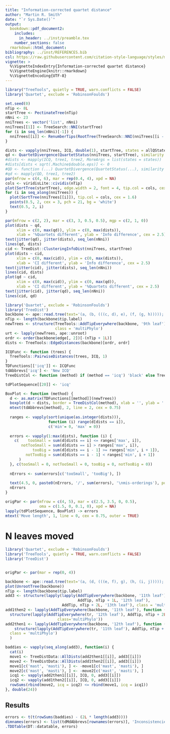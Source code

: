 ```yaml
---
title: "Information-corrected quartet distance"
author: "Martin R. Smith"
date: "`r Sys.Date()`"
output: 
  bookdown::pdf_document2:
    includes:
      in_header: ../inst/preamble.tex
    number_sections: false
  rmarkdown::html_document:
bibliography: ../inst/REFERENCES.bib
csl: https://raw.githubusercontent.com/citation-style-language/styles/master/apa-old-doi-prefix.csl
vignette: >
  %\VignetteIndexEntry{Information-corrected quartet distance}
  %\VignetteEngine{knitr::rmarkdown}
  %\VignetteEncoding{UTF-8}
---
```


```r
library("TreeTools", quietly = TRUE, warn.conflicts = FALSE)
library('Quartet', exclude = 'RobinsonFoulds')

set.seed(0)
nTip <- 8L
startTree <- PectinateTree(nTip)
nNni <- 23
nniTrees <- vector('list', nNni)
nniTrees[[1]] <- TreeSearch::NNI(startTree)
for (i in seq_len(nNni)[-1]) {
  nniTrees[[i]] <- RenumberTips(RootTree(TreeSearch::NNI(nniTrees[[i - 1L]]), 't1'), startTree)
}

dists <- vapply(nniTrees, ICQ, double(1), startTree, states = allQStates[[nTip]])
qd <- QuartetDivergence(QuartetStatus(nniTrees, startTree), similarity = FALSE)
#dists <- mapply(ICQ, tree1, tree2, MoreArgs = list(states = states))
#dists[dists < sqrt(.Machine$double.eps)] <- 0
#QD <- function (...) QuartetDivergence(QuartetStatus(...), similarity = FALSE)
#qd <- mapply(QD, tree1, tree2)
par(mfrow = c(4, 6), mar = rep(0.4, 4), xpd = NA)
cols <- viridisLite::cividis(nTip)
plot(SortTree(startTree), edge.width = 2, font = 4, tip.col = cols, cex = 2)
for (i in seq_along(nniTrees)) {
  plot(SortTree(nniTrees[[i]]), tip.col = cols, cex = 1.6)
  points(0.5, 2, cex = 3, pch = 21, bg = 'white')
  text(0.5, 2, i)
}
```

```r

par(mfrow = c(2, 2), mar = c(3, 3, 0.5, 0.5), mgp = c(2, 1, 0))
plot(dists ~ qd,
     xlim = c(0, max(qd)), ylim = c(0, max(dists)),
     xlab = '%Quartets different', ylab = 'Info difference', cex = 2.5)
text(jitter(qd), jitter(dists), seq_len(nNni))
lines(qd, dists)
cid <- TreeDist::ClusteringInfoDist(nniTrees, startTree)
plot(dists ~ cid,
     xlim = c(0, max(cid)), ylim = c(0, max(dists)),
     xlab = 'CI different', ylab = 'Info difference', cex = 2.5)
text(jitter(cid), jitter(dists), seq_len(nNni))
lines(cid, dists)
plot(qd ~ cid,
     xlim = c(0, max(cid)), ylim = c(0, max(qd)),
     xlab = 'CI different', ylab = '%Quartets different', cex = 2.5)
text(jitter(cid), jitter(qd), seq_len(nNni))
lines(cid, qd)
```


```r
library('Quartet', exclude = 'RobinsonFoulds')
library('TreeDist')
backbone <- ape::read.tree(text='(a, (b, (((c, d), e), (f, (g, h)))));')
nTip <- length(backbone$tip.label)
newTrees <- structure(TreeTools::AddTipEverywhere(backbone, '9th leaf'),
                      class = 'multiPhylo')
urt <- lapply(newTrees, ape::unroot)
ordr <- order(backbone$edge[, 2])[-(nTip + 1L)]
dists <- TreeTools::EdgeDistances(backbone)[ordr, ordr]

ICQFunc <- function (trees) {
  TreeTools::PairwiseDistances(trees, ICQ, 1)
}
TDFunctions[['icq']] <- ICQFunc
tdAbbrevs['icq'] <- 'New ICQ'
TreeDistCol <- function (method) if (method == 'icq') 'black' else TreeDistData::TreeDistCol(method)

tdPlotSequence[[20]] <- 'icq'
```

```r
BoxPlot <- function (method) {
  d <- as.matrix(TDFunctions[[method]](newTrees))
  boxplot(d ~ dists, border = TreeDistCol(method), xlab = '', ylab = '')
  mtext(tdAbbrevs[method], 2, line = 2, cex = 0.75)
  
  ranges <- vapply(sort(unique(as.integer(dists))),
                   function (i) range(d[dists == i]),
                   c('min'= 0, 'max' = 0))
  
  errors <- vapply(1:max(dists), function (i) {
    c(    tooSmall = sum(d[dists == i] <= ranges['max', i]),
       notTooSmall = sum(d[dists == i] > ranges['max', i]),
            tooBig = sum(d[dists == i - 1] >= ranges['min', i + 1]),
         notTooBig = sum(d[dists == i - 1] < ranges['min', i + 1])
      )
  }, c(tooSmall = 0, notTooSmall = 0, tooBig = 0, notTooBig = 0))
  
  nErrors <- sum(errors[c('tooSmall', 'tooBig'), ])
  
  text(4.5, 0, paste0(nErrors, '/', sum(errors), '\nmis-orderings'), pos = 3)
  nErrors
}

origPar <- par(mfrow = c(4, 5), mar = c(2.5, 3.5, 0, 0.5),
               oma = c(1.5, 0, 0.1, 0), xpd = NA)
lapply(tdPlotSequence, BoxPlot) -> errors
mtext('Move length', 1, line = 0, cex = 0.75, outer = TRUE)
```


# N leaves moved

```R
library('Quartet', exclude = 'RobinsonFoulds')
library('TreeTools', quietly = TRUE, warn.conflicts = FALSE)
library('TreeDist')


origPar <- par(mar = rep(0, 4))

backbone <- ape::read.tree(text='(a, (d, (((e, f), g), (h, (i, j)))));')
plot(UnrootTree(backbone))
nTip <- length(backbone$tip.label)
add3 <- structure(lapply(lapply(AddTipEverywhere(backbone, '11th leaf'),
                                AddTip, nTip + 1L, '12th leaf'),
                         AddTip, nTip + 2L, '13th leaf'), class = 'multiPhylo')
add1then2 <- lapply(AddTipEverywhere(backbone, '11th leaf'), function (tr) 
  structure(lapply(AddTipEverywhere(tr, '12th leaf'), AddTip, nTip + 2L, '13th leaf'),
                       class='multiPhylo')) 
add2then1 <- lapply(AddTipEverywhere(backbone, '12th leaf'), function (tr)
    structure(lapply(AddTipEverywhere(tr, '11th leaf'), AddTip, nTip + 1L, '13th leaf'),
  class = 'multiPhylo')
  )
```

```r
baddies <- vapply(seq_along(add3), function(i) {
  cat(i)
  move1 <- TreeDistData::AllDists(add2then1[[i]], add3[[i]])
  move2 <- TreeDistData::AllDists(add1then2[[i]], add3[[i]])
  move1[c('mast', 'masti'), ] <- -move1[c('mast', 'masti'), ]
  move2[c('mast', 'masti'), ] <- -move2[c('mast', 'masti'), ]
  icq1 <- vapply(add2then1[[i]], ICQ, 0, add3[[i]])
  icq2 <- vapply(add1then2[[i]], ICQ, 0, add3[[i]])
  rowSums(rbind(move2, icq = icq2) <= rbind(move1, icq = icq1))
}, double(24))
```

## Results

```r
errors <- t(t(rowSums(baddies) - (2L * length(add3))))
dimnames(errors) <- list(tdMdAbbrevs[rownames(errors)], 'Inconsistencies')
.TDDTable(DT::datatable, errors)
```
